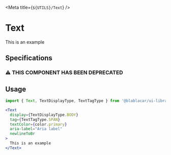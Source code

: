 


<Meta title={`${UTILS}/Text`} />

# **Text**

<Canvas>
  <Story name="Text">
    <Text
      display={TextDisplayType.BODY}
      tag={TextTagType.SPAN}
      textColor={color.primary}
      aria-label="Aria label"
      newlineToBr
    >
      This is an example
    </Text>
  </Story>
</Canvas>

## Specifications

### ⚠️ THIS COMPONENT HAS BEEN DEPRECATED

## Usage

```jsx
import { Text, TextDisplayType, TextTagType } from '@blablacar/ui-library/build/text'

<Text
  display={TextDisplayType.BODY}
  tag={TextTagType.SPAN}
  textColor={color.primary}
  aria-label="Aria label"
  newlineToBr
>
  This is an example
</Text>
```

<ArgsTable of={Text} />
